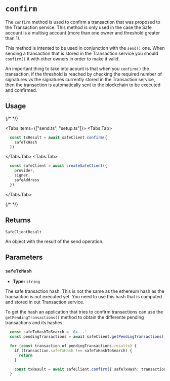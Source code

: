 
# `confirm`

The `confirm` method is used to confirm a transaction that was proposed to the Transaction service. This method is only used in the case the Safe account is a multisig account (more than one owner and threshold greater than 1).

This method is intented to be used in conjunction with the `send()` one. When sending a transaction that is stored in the Transaction service you should `confirm()` it with other owners in order to make it valid.

An important thing to take into acount is that when you `confirm()` the transaction, if the threshold is reached by checking the required number of signatures vs the signatures currently stored in the Transaction service, then the transaction is automatically sent to the blockchain to be executed and confirmed.

## Usage

{/* <!-- vale off --> */}

<Tabs items={["send.ts", "setup.ts"]}>
  <Tabs.Tab>
  ```typescript 
    const txResult = await safeClient.confirm({ 
      safeTxHash
    })
  ```
  </Tabs.Tab>
  <Tabs.Tab>
  ```typescript 
    const safeClient = await createSafeClient({
      provider,  
      signer,
      safeAddress
    })
  ```
  </Tabs.Tab>
</Tabs>

{/* <!-- vale on --> */}

## Returns

`SafeClientResult`

An object with the result of the send operation.

## Parameters

### `safeTxHash`

- **Type:** `string`

The safe transaction hash. This is not the same as the ethereum hash as the transaction is not executed yet. You need to use this hash that is computed and stored in out Transaction service.

To get the hash an application that tries to confirm transactions can use the `getPendingTransactions()` method to obtain the differente pending transactions and its hashes.

```typescript
  const safeTxHashToSearch = '0x...'
  const pendingTransactions = await safeClient.getPendingTransactions()

  for (const transaction of pendingTransactions.results) {
    if (transaction.safeTxHash !== safeTxHashToSearch) {
      return
    }

    const txResult = await safeClient.confirm({ safeTxHash: transaction.safeTxHash })
  }
```
